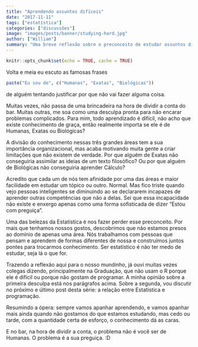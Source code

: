 ```yaml
---
title: "Aprendendo assuntos difíceis"
date: "2017-11-11"
tags: ["estatística"]
categories: ["discussões"]
image: "images/posts/banner/studying-hard.jpg"
author: ["William"]
summary: "Uma breve reflexão sobre o preconceito de estudar assuntos difíceis."
---
```


```r
knitr::opts_chunk$set(echo = TRUE, cache = TRUE)
```

Volta e meia eu escuto as famosas frases

```r
paste("Eu sou de", c("Humanas", "Exatas", "Biológicas"))
```

de alguém tentando justificar por que não vai fazer alguma coisa.

Muitas vezes, não passa de uma brincadeira na hora de dividir a conta do bar. Muitas outras, me soa como uma desculpa pronta para não encarar problemas complicados. Para mim, todo aprendizado é difícil, não acho que existe conhecimento de graça, então realmente importa se ele é de Humanas, Exatas ou Biológicas?

A divisão do conhecimento nessas três grandes áreas tem a sua importância organizacional, mas acaba motivando muita gente a criar limitações que não existem de verdade. Por que alguém de Exatas não conseguiria assimilar as ideias de um texto filosófico? Ou por que alguém de Biológicas não conseguiria aprender Cálculo?

Acredito que cada um de nós tem afinidade por uma das áreas e maior facilidade em estudar um tópico ou outro. Normal. Mas fico triste quando vejo pessoas inteligentes se diminuindo ao se declararem incapazes de aprender outras competências que não a delas. Sei que essa incapacidade não existe e enxergo apenas como uma forma sofisticada de dizer "Estou com preguiça".

Uma das belezas da Estatística é nos fazer perder esse preconceito\footnote{Ou medo. Ou preguiça. Na verdade, ainda temos preguiça, mas sabemos que é só preguiça.}. Por mais que tenhamos nossos gostos, descobrimos que não estamos presos ao domínio de apenas uma área. Nós trabalhamos com pessoas que pensam e aprendem de formas diferentes de nossa e construímos juntos pontes para trocarmos conhecimento. Ser estatístico é não ter medo de estudar, seja lá o que for.

Trazendo a reflexão aqui para o nosso mundinho, já ouvi muitas vezes colegas dizendo, principalmente na Graduação, que não usam o R porque ele é difícil ou porque não gostam de programar. A minha opinião sobre a primeira desculpa está nos parágrafos acima. Sobre a segunda, vou discutir no próximo e último post desta série: a relação entre Estatística e programação.

Resumindo a ópera: sempre vamos apanhar aprendendo, e vamos apanhar mais ainda quando não gostamos do que estamos estudando, mas cedo ou tarde, com a quantidade certa de esforço, o conhecimento dá as caras. 

E no bar, na hora de dividir a conta, o problema não é você ser de Humanas. O problema é a sua preguiça. :D
